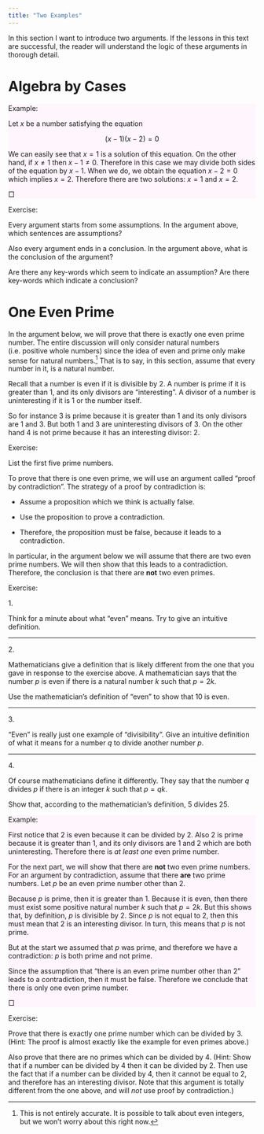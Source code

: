 ---
title: "Two Examples"
---

In this section I want to introduce two arguments. If the lessons in this text are successful, the reader will understand the logic of these arguments in thorough detail.

# Algebra by Cases

::: {.callout-note title="Solve by Cases" style="background-color: #fff5fc" appearance="minimal"}
Example:

Let $x$ be a number satisfying the equation

$$
(x-1)(x-2)=0
$$

We can easily see that $x=1$ is a solution of this equation. On the other hand, if $x\ne 1$ then $x-1\ne 0$. Therefore in this case we may divide both sides of the equation by $x-1$. When we do, we obtain the equation $x-2=0$ which implies $x=2$. Therefore there are two solutions: $x=1$ and $x=2$.

$\Box$
:::

::: {.callout-important title="Algebra Example Assumption Conclusion" appearance="minimal"}
Exercise:

Every argument starts from some assumptions. In the argument above, which sentences are assumptions?

Also every argument ends in a conclusion. In the argument above, what is the conclusion of the argument?

Are there any key-words which seem to indicate an assumption? Are there key-words which indicate a conclusion?
:::

# One Even Prime

In the argument below, we will prove that there is exactly one even prime number. The entire discussion will only consider natural numbers (i.e. positive whole numbers) since the idea of even and prime only make sense for natural numbers.[^1] That is to say, in this section, assume that every number in it, is a natural number.

[^1]: This is not entirely accurate. It is possible to talk about even integers, but we won't worry about this right now.

Recall that a number is even if it is divisible by 2. A number is prime if it is greater than 1, and its only divisors are "interesting". A divisor of a number is uninteresting if it is 1 or the number itself.

So for instance 3 is prime because it is greater than 1 and its only divisors are 1 and 3. But both 1 and 3 are uninteresting divisors of 3. On the other hand 4 is not prime because it has an interesting divisor: 2.

::: {.callout-important title="List Primes" appearance="minimal"}
Exercise:

List the first five prime numbers.
:::

To prove that there is one even prime, we will use an argument called "proof by contradiction". The strategy of a proof by contradiction is:

-   Assume a proposition which we think is actually false.

-   Use the proposition to prove a contradiction.

-   Therefore, the proposition must be false, because it leads to a contradiction.

In particular, in the argument below we will assume that there are two even prime numbers. We will then show that this leads to a contradiction. Therefore, the conclusion is that there are **not** two even primes.

::: {.callout-important title="Even Means Two Divides" appearance="minimal"}
Exercise:

1\.

Think for a minute about what "even" means. Try to give an intuitive definition.

------------------------------------------------------------------------

2\.

Mathematicians give a definition that is likely different from the one that you gave in response to the exercise above. A mathematician says that the number $p$ is even if there is a natural number $k$ such that $p=2k$.

Use the mathematician's definition of "even" to show that 10 is even.

------------------------------------------------------------------------

3\.

"Even" is really just one example of "divisibility". Give an intuitive definition of what it means for a number $q$ to divide another number $p$.

------------------------------------------------------------------------

4\.

Of course mathematicians define it differently. They say that the number $q$ divides $p$ if there is an integer $k$ such that $p=qk$.

Show that, according to the mathematician's definition, 5 divides 25.
:::

::: {.callout-note title="One Even Prime" style="background-color: #fff5fc" appearance="minimal"}
Example:

First notice that 2 is even because it can be divided by 2. Also 2 is prime because it is greater than 1, and its only divisors are 1 and 2 which are both uninteresting. Therefore there is *at least one* even prime number.

For the next part, we will show that there are **not** two even prime numbers. For an argument by contradiction, assume that there **are** two prime numbers. Let $p$ be an even prime number other than 2.

Because $p$ is prime, then it is greater than 1. Because it is even, then there must exist some positive natural number $k$ such that $p=2k$. But this shows that, by definition, $p$ is divisible by 2. Since $p$ is not equal to 2, then this must mean that 2 is an interesting divisor. In turn, this means that $p$ is not prime.

But at the start we assumed that $p$ was prime, and therefore we have a contradiction: $p$ is both prime and not prime.

Since the assumption that "there is an even prime number other than 2" leads to a contradiction, then it must be false. Therefore we conclude that there is only one even prime number.

$\Box$
:::

::: {.callout-important title="Primes Mod Three" appearance="minimal"}
Exercise:

Prove that there is exactly one prime number which can be divided by 3. (Hint: The proof is almost exactly like the example for even primes above.)

Also prove that there are no primes which can be divided by 4. (Hint: Show that if a number can be divided by 4 then it can be divided by 2. Then use the fact that if a number can be divided by 4, then it cannot be equal to 2, and therefore has an interesting divisor. Note that this argument is totally different from the one above, and will *not* use proof by contradiction.)
:::